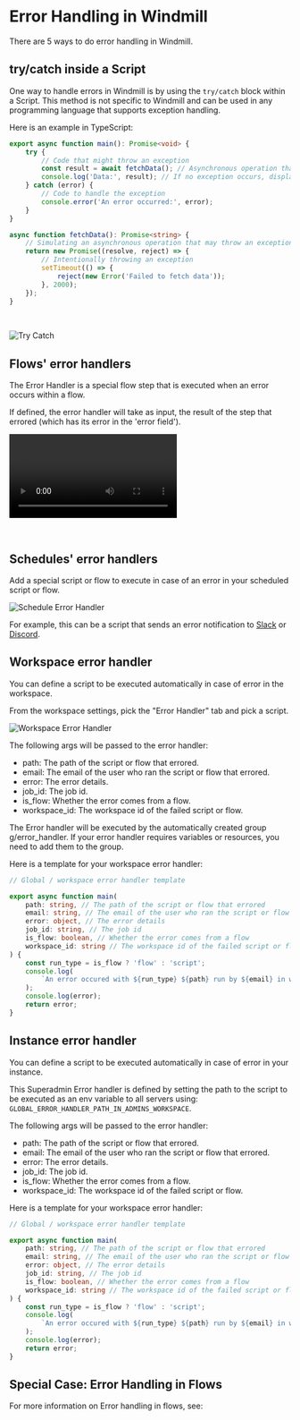 
# Error Handling in Windmill

There are 5 ways to do error handling in Windmill.

## try/catch inside a Script

One way to handle errors in Windmill is by using the `try/catch` block within a Script. This method is not specific to Windmill and can be used in any programming language that supports exception handling.

Here is an example in TypeScript:

```ts
export async function main(): Promise<void> {
	try {
		// Code that might throw an exception
		const result = await fetchData(); // Asynchronous operation that may throw an exception
		console.log('Data:', result); // If no exception occurs, display the data
	} catch (error) {
		// Code to handle the exception
		console.error('An error occurred:', error);
	}
}

async function fetchData(): Promise<string> {
	// Simulating an asynchronous operation that may throw an exception
	return new Promise((resolve, reject) => {
		// Intentionally throwing an exception
		setTimeout(() => {
			reject(new Error('Failed to fetch data'));
		}, 2000);
	});
}
```

<br />

![Try Catch](./try_catch.png.webp)

## Flows' error handlers

The Error Handler is a special flow step that is executed when an error occurs within a flow.

If defined, the error handler will take as input, the result of the step that errored (which has its error in the 'error field').

<video
	className="border-2 rounded-xl object-cover w-full h-full dark:border-gray-800"
	controls
	src="/videos/error_handler.mp4"
/>

<br />

<div class="grid grid-cols-2 gap-6 mb-4">
	<DocCard
		title="Error Handler"
		description="Configure a script to handle errors."
		href="/docs/flows/flow_error_handler"
	/>
</div>

## Schedules' error handlers

Add a special script or flow to execute in case of an error in your scheduled script or flow.

![Schedule Error Handler](../1_scheduling/14_schedule_error_handler.png.webp)

For example, this can be a script that sends an error notification to [Slack](https://hub.windmill.dev/scripts/slack/1284/) or [Discord](https://hub.windmill.dev/scripts/discord/1292/).

<div class="grid grid-cols-2 gap-6 mb-4">
	<DocCard
		title="Scheduling"
		description="Scheduling allows you to define schedules for Scripts and Flows, automatically running them at set frequencies."
		href="/docs/core_concepts/scheduling"
	/>
</div>

## Workspace error handler

You can define a script to be executed automatically in case of error in the workspace.

From the workspace settings, pick the "Error Handler" tab and pick a script.

![Workspace Error Handler](./workspace_error_handler.png.webp)

The following args will be passed to the error handler:

- path: The path of the script or flow that errored.
- email: The email of the user who ran the script or flow that errored.
- error: The error details.
- job_id: The job id.
- is_flow: Whether the error comes from a flow.
- workspace_id: The workspace id of the failed script or flow.

The Error handler will be executed by the automatically created group g/error_handler. If your error handler requires variables or resources, you need to add them to the group.

Here is a template for your workspace error handler:

```ts
// Global / workspace error handler template

export async function main(
	path: string, // The path of the script or flow that errored
	email: string, // The email of the user who ran the script or flow that errored
	error: object, // The error details
	job_id: string, // The job id
	is_flow: boolean, // Whether the error comes from a flow
	workspace_id: string // The workspace id of the failed script or flow
) {
	const run_type = is_flow ? 'flow' : 'script';
	console.log(
		`An error occured with ${run_type} ${path} run by ${email} in workspace ${workspace_id}`
	);
	console.log(error);
	return error;
}
```

## Instance error handler

You can define a script to be executed automatically in case of error in your instance.

This Superadmin Error handler is defined by setting the path to the script to be executed as an env variable to all servers using: `GLOBAL_ERROR_HANDLER_PATH_IN_ADMINS_WORKSPACE`.

The following args will be passed to the error handler:

- path: The path of the script or flow that errored.
- email: The email of the user who ran the script or flow that errored.
- error: The error details.
- job_id: The job id.
- is_flow: Whether the error comes from a flow.
- workspace_id: The workspace id of the failed script or flow.

Here is a template for your workspace error handler:

```ts
// Global / workspace error handler template

export async function main(
	path: string, // The path of the script or flow that errored
	email: string, // The email of the user who ran the script or flow that errored
	error: object, // The error details
	job_id: string, // The job id
	is_flow: boolean, // Whether the error comes from a flow
	workspace_id: string // The workspace id of the failed script or flow
) {
	const run_type = is_flow ? 'flow' : 'script';
	console.log(
		`An error occured with ${run_type} ${path} run by ${email} in workspace ${workspace_id}`
	);
	console.log(error);
	return error;
}
```

## Special Case: Error Handling in Flows

For more information on Error handling in flows, see:

<div class="grid grid-cols-2 gap-6 mb-4">
	<DocCard
		title="Error Handling in Flows"
		description="There are four ways to handle errors in Windmill flows."
		href="/docs/flows/error_handling"
	/>
</div>
